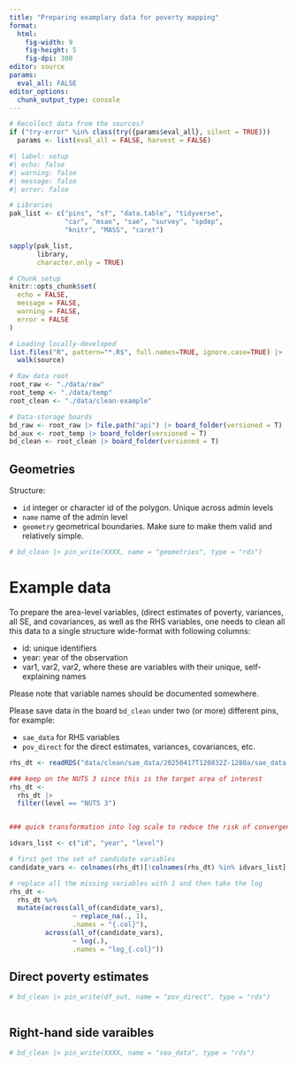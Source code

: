 ```yaml
---
title: "Preparing examplary data for poverty mapping"
format: 
  html:
    fig-width: 9
    fig-height: 5
    fig-dpi: 300
editor: source
params:
  eval_all: FALSE
editor_options: 
  chunk_output_type: console
---
```


```r
# Recollect data from the sources?
if ("try-error" %in% class(try({params$eval_all}, silent = TRUE)))
  params <- list(eval_all = FALSE, harvest = FALSE)
```

```r
#| label: setup
#| echo: false
#| warning: false
#| message: false
#| error: false

# Libraries
pak_list <- c("pins", "sf", "data.table", "tidyverse", 
              "car", "msae", "sae", "survey", "spdep",
              "knitr", "MASS", "caret")

sapply(pak_list,
       library,
       character.only = TRUE)

# Chunk setup
knitr::opts_chunk$set(
  echo = FALSE,
  message = FALSE,
  warning = FALSE,
  error = FALSE
)

# Loading locally-developed
list.files("R", pattern="*.R$", full.names=TRUE, ignore.case=TRUE) |> 
  walk(source)

# Raw data root
root_raw <- "./data/raw"
root_temp <- "./data/temp"
root_clean <- "./data/clean-example"

# Data-storage boards
bd_raw <- root_raw |> file.path("api") |> board_folder(versioned = T)
bd_aux <- root_temp |> board_folder(versioned = T)
bd_clean <- root_clean |> board_folder(versioned = T)
```


## Geometries

Structure:

-   `id` integer or character id of the polygon. Unique across admin levels
-   `name` name of the admin level
-   `geometry` geometrical boundaries. Make sure to make them valid and relatively simple.

```r

# bd_clean |> pin_write(XXXX, name = "geometries", type = "rds")
```

# Example data

To prepare the area-level variables, (direct estimates of poverty, variances, all SE, and covariances, as well as the RHS variables, one needs to clean all this data to a single structure wide-format with following columns:

-   id: unique identifiers
-   year: year of the observation
-   var1, var2, var2, where these are variables with their unique, self-explaining names 

Please note that variable names should be documented somewhere. 

Please save data in the board `bd_clean` under two (or more) different pins, for example: 

-   `sae_data` for RHS variables
-   `pov_direct` for the direct estimates, variances, covariances, etc.

```r

rhs_dt <- readRDS("data/clean/sae_data/20250417T120832Z-1280a/sae_data.rds")

### keep on the NUTS 3 since this is the target area of interest
rhs_dt <- 
  rhs_dt |>
  filter(level == "NUTS 3") 


### quick transformation into log scale to reduce the risk of convergence issues 

idvars_list <- c("id", "year", "level")

# first get the set of candidate variables
candidate_vars <- colnames(rhs_dt)[!colnames(rhs_dt) %in% idvars_list]

# replace all the missing variables with 1 and then take the log
rhs_dt <- 
  rhs_dt %>%
  mutate(across(all_of(candidate_vars), 
                ~ replace_na(., 1), 
                .names = "{.col}"),
         across(all_of(candidate_vars), 
                ~ log(.), 
                .names = "log_{.col}")) 


```

## Direct poverty estimates

```r

# bd_clean |> pin_write(df_out, name = "pov_direct", type = "rds")



```

## Right-hand side varaibles

```r

# bd_clean |> pin_write(XXXX, name = "sea_data", type = "rds")
```

